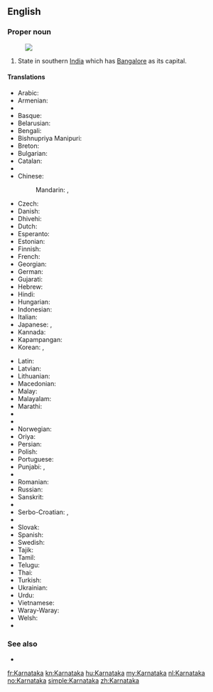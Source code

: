 {{also|Karnátaka}}
==English==
{{wikipedia}}

===Proper noun===
{{en-proper noun}}
[[Image:Karnataka in India (disputed hatched).svg|thumb|]]
# State in southern [[India]] which has [[Bangalore]] as its capital.

====Translations====
{{trans-top|state in southern India}}
* Arabic: {{t-|ar|كارناتاكا|f|tr=karnaataka}}
* Armenian: {{t-|hy|Կառնատակա|tr=Kaṙnataka}}
* {{trreq|as}}
* Basque: {{t-|eu|Karnataka}}
* Belarusian: {{t-|be|Карнатака|f|tr=Karnátaka}}
* Bengali: {{t-|bn|কর্ণাটক|sc=Beng}}
* Bishnupriya Manipuri: {{tø|bpy|কর্ণাটক|sc=Beng}}
* Breton: {{t-|br|Karnataka}}
* Bulgarian: {{t-|bg|Карнатака|f|tr=Karnátaka}}
* Catalan: {{t-|ca|Karnataka}}
* {{trreq|hne}}
* Chinese:
*: Mandarin: {{t|cmn|卡納塔克邦|sc=Hani}}, {{t|cmn|卡纳塔克邦|tr=Kǎnàtǎkè-bāng|sc=Hani}}
* Czech: {{t-|cs|Karnátaka|f}}
* Danish: {{t-|da|Karnataka}}
* Dhivehi: {{t-|dv|ކަރްނާޓަކާ}}
* Dutch: {{t+|nl|Karnataka}}
* Esperanto: {{t-|eo|Karnatako}}
* Estonian: {{t-|et|Karnataka}}
* Finnish: {{t-|fi|Karnataka}}
* French: {{t+|fr|Karnataka}}
* Georgian: {{t-|ka|კარნატაკა|tr=karnataka|sc=Geor}}
* German: {{t-|de|Karnataka}}
* Gujarati: {{t-|gu|કર્ણાટક|sc=Gujr}}
* Hebrew: {{t-|he|קארנאטקה}}
* Hindi: {{t+|hi|कर्नाटक|tr=karnāṭaka}}
* Hungarian: {{t+|hu|Karnátaka}}
* Indonesian: {{t-|id|Karnataka}}
* Italian: {{t-|it|Karnataka}}
* Japanese: {{t-|ja|カルナータカ州|tr=Karunātaka shū}}, {{t-|ja|カルナータカ|tr=Karunātaka}}
* Kannada: {{t+|kn|ಕರ್ನಾಟಕ|tr=karnāṭaka|sc=Knda}}
* Kapampangan: {{tø|pam|Karnataka}}
* Korean: {{t-|ko|카르나타카 주|tr=Kareunataka ju|sc=Hang}}, {{t-|ko|카르나타카|tr=Kareunataka|sc=Hang}}
{{trans-mid}}
* Latin: {{t-|la|Carnatica}}
* Latvian: {{t-|lv|Karnātaka}}
* Lithuanian: {{t-|lt|Karnataka}}
* Macedonian: {{t-|mk|Карнатака}}
* Malay: {{t-|ms|Karnataka}}
* Malayalam: {{t-|ml|കര്ണാടക|tr=karṇāṭaka|sc=Mlym}}
* Marathi: {{t-|mr|कर्नाटक|sc=Deva}}
* {{trreq|lus}}
* {{trreq|ne}}
* Norwegian: {{t+|no|Karnataka}}
* Oriya: {{t|or|କର୍ଣ୍ଣାଟକ|sc=Orya}}
* Persian: {{t-|fa|کارناتاکا}}
* Polish: {{t-|pl|Karnataka}}
* Portuguese: {{t-|pt|Karnataka}}
* Punjabi: {{t-|pa|کرناٹک|sc=pa-Arab}}, {{t|pa|ਕਰਨਾਟਕ|sc=Guru}}
* {{trreq|raj}}
* Romanian: {{t-|ro|Karnataka}}
* Russian: {{t-|ru|Карнатака|f|tr=Karnátaka}}
* Sanskrit: {{t-|sa|कर्णाटक}}
* {{trreq|sat}}
* Serbo-Croatian: {{t-|sh|Карнатака|sc=Cyrl}}, {{t-|sh|Karnataka}}
* {{trreq|sip}}
* Slovak: {{t-|sk|Karnátaka}}
* Spanish: {{t-|es|Karnataka}}
* Swedish: {{t-|sv|Karnataka}}
* Tajik: {{t-|tg|Карнотако|sc=Cyrl}}
* Tamil: {{t+|ta|கர்நாடகம்|tr=karnāṭakam}}
* Telugu: {{t+|te|కర్ణాటక|tr=karṇāṭaka}}
* Thai: {{t-|th|รัฐกรณาฏกะ|tr=rát gon-nâat-gà}}
* Turkish: {{t-|tr|Karnataka}}
* Ukrainian: {{t-|uk|Карнатака|f|tr=Karnátaka}}
* Urdu: {{t-|ur|کرناٹک}}
* Vietnamese: {{t-|vi|Karnataka}}
* Waray-Waray: {{tø|war|Karnataka}}
* Welsh: {{t-|cy|Karnataka}}
* {{trreq|yi}}
{{trans-bottom}}

===See also===
* {{list|en|states of India}}


[[fr:Karnataka]]
[[kn:Karnataka]]
[[hu:Karnataka]]
[[my:Karnataka]]
[[nl:Karnataka]]
[[no:Karnataka]]
[[simple:Karnataka]]
[[zh:Karnataka]]
